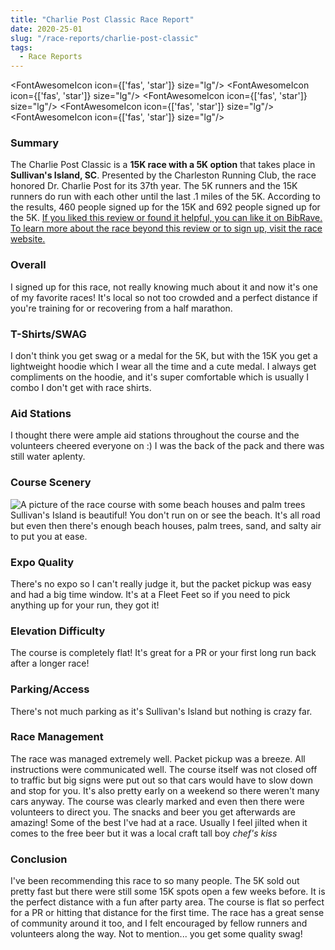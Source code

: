 ```yaml
---
title: "Charlie Post Classic Race Report"
date: 2020-25-01
slug: "/race-reports/charlie-post-classic"
tags:
  - Race Reports
---
```



<FontAwesomeIcon icon={['fas', 'star']} size="lg"/>
<FontAwesomeIcon icon={['fas', 'star']} size="lg"/>
<FontAwesomeIcon icon={['fas', 'star']} size="lg"/>
<FontAwesomeIcon icon={['fas', 'star']} size="lg"/>
<FontAwesomeIcon icon={['fas', 'star']} size="lg"/>

### Summary
The Charlie Post Classic is a **15K race with a 5K option** that takes place in **Sullivan's Island, SC**. 
Presented by the Charleston Running Club, the race honored Dr. Charlie Post for its 37th year.
The 5K runners and the 15K runners do run with each other until the last .1 miles of the 5K.
According to the results, 460 people signed up for the 15K and 692 people signed up for the 5K.
[If you liked this review or found it helpful, you can like it on BibRave.](https://www.bibrave.com/races/charlie-post-classic-reviews/13997)
[To learn more about the race beyond this review or to sign up, visit the race website.](https://www.charliepostclassic.com/)

### Overall
I signed up for this race, not really knowing much about it and now it's one of my favorite races! It's local so not too crowded and a perfect distance if you're training for or recovering from a half marathon.

### T-Shirts/SWAG
<CharliePostCarousel />

I don't think you get swag or a medal for the 5K, but with the 15K you get a lightweight hoodie which I wear all the time and a cute medal. I always get compliments on the hoodie, and it's super comfortable which is usually I combo I don't get with race shirts.

### Aid Stations
I thought there were ample aid stations throughout the course and the volunteers cheered everyone on :) I was the back of the pack and there was still water aplenty.

### Course Scenery
![A picture of the race course with some beach houses and palm trees](./scenery.JPG)
Sullivan's Island is beautiful! You don't run on or see the beach. It's all road but even then there's enough beach houses, palm trees, sand, and salty air to put you at ease.

### Expo Quality
There's no expo so I can't really judge it, but the packet pickup was easy and had a big time window. It's at a Fleet Feet so if you need to pick anything up for your run, they got it!

### Elevation Difficulty
The course is completely flat! It's great for a PR or your first long run back after a longer race!

### Parking/Access
There's not much parking as it's Sullivan's Island but nothing is crazy far.

### Race Management
The race was managed extremely well. Packet pickup was a breeze. All instructions were communicated well. The course itself was not closed off to traffic but big signs were put out so that cars would have to slow down and stop for you. It's also pretty early on a weekend so there weren't many cars anyway. The course was clearly marked and even then there were volunteers to direct you. The snacks and beer you get afterwards are amazing! Some of the best I've had at a race. Usually I feel jilted when it comes to the free beer but it was a local craft tall boy *chef's kiss*

### Conclusion
I've been recommending this race to so many people. The 5K sold out pretty fast but there were still some 15K spots open a few weeks before. It is the perfect distance with a fun after party area. The course is flat so perfect for a PR or hitting that distance for the first time. The race has a great sense of community around it too, and I felt encouraged by fellow runners and volunteers along the way. Not to mention... you get some quality swag!
